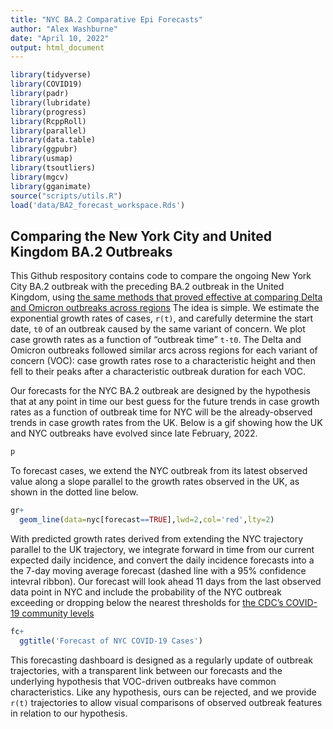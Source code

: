 ```yaml
---
title: "NYC BA.2 Comparative Epi Forecasts"
author: "Alex Washburne"
date: "April 10, 2022"
output: html_document
---
```


```r
library(tidyverse)
library(COVID19)
library(padr)
library(lubridate)
library(progress)
library(RcppRoll)
library(parallel)
library(data.table)
library(ggpubr)
library(usmap)
library(tsoutliers)
library(mgcv)
library(gganimate)
source("scripts/utils.R")
load('data/BA2_forecast_workspace.Rds')
```

## Comparing the New York City and United Kingdom BA.2 Outbreaks

This Github respository contains code to compare the ongoing New York City BA.2 outbreak with the preceding BA.2 outbreak in the United Kingdom, using [the same methods that proved effective at comparing Delta and Omicron outbreaks across regions](https://www.medrxiv.org/content/10.1101/2022.01.14.22269288v1) 
The idea is simple. We estimate the exponential growth rates of cases, `r(t)`, and carefully determine the start date, `t0` of an outbreak caused by the same variant of concern. We plot case growth rates as a function of "outbreak time" `t-t0`. The Delta and Omicron outbreaks followed similar arcs across regions for each variant of concern (VOC): case growth rates rose to a characteristic height and then fell to their peaks after a characteristic outbreak duration for each VOC.

Our forecasts for the NYC BA.2 outbreak are designed by the hypothesis that at any point in time our best guess for the future trends in case growth rates as a function of outbreak time for NYC will be the already-observed trends in case growth rates from the UK. Below is a gif showing how the UK and NYC outbreaks have evolved since late February, 2022.

```r
p
```

To forecast cases, we extend the NYC outbreak from its latest observed value along a slope parallel to the growth rates observed in the UK, as shown in the dotted line below.

```r
gr+
  geom_line(data=nyc[forecast==TRUE],lwd=2,col='red',lty=2)
```

With predicted growth rates derived from extending the NYC trajectory parallel to the UK trajectory, we integrate forward in time from our current expected daily incidence, and convert the daily incidence forecasts into a the 7-day moving average forecast (dashed line with a 95% confidence intevral ribbon). Our forecast will look ahead 11 days from the last observed data point in NYC and include the probability of the NYC outbreak exceeding or dropping below the nearest thresholds for [the CDC's COVID-19 community levels](https://www.cdc.gov/coronavirus/2019-ncov/science/community-levels.html)

```r
fc+
  ggtitle('Forecast of NYC COVID-19 Cases')
```

This forecasting dashboard is designed as a regularly update of outbreak trajectories, with a transparent link between our forecasts and the underlying hypothesis that VOC-driven outbreaks have common characteristics. Like any hypothesis, ours can be rejected, and we provide `r(t)` trajectories to allow visual comparisons of observed outbreak features in relation to our hypothesis.